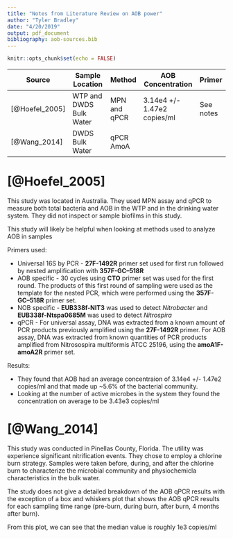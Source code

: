 ```yaml
---
title: "Notes from Literature Review on AOB power"
author: "Tyler Bradley"
date: "4/20/2019"
output: pdf_document
bibliography: aob-sources.bib
---
```


```r
knitr::opts_chunk$set(echo = FALSE)
```

| Source | Sample Location | Method | AOB Concentration |  Primer |
| ------ | --------------- | ------ | ----------------- | ------- |
| [@Hoefel_2005] | WTP and DWDS Bulk Water | MPN and qPCR | 3.14e4 +/- 1.47e2 copies/ml| See notes |
| [@Wang_2014] | DWDS Bulk Water | qPCR AmoA | 




# [@Hoefel_2005] 

This study was located in Australia. They used MPN assay and qPCR to measure both total bacteria and AOB in the WTP and in the drinking water system. They did not inspect or sample biofilms in this study. 

This study will likely be helpful when looking at methods used to analyze AOB in samples

Primers used:

  * Universal 16S by PCR -  **27F-1492R** primer set used for first run followed by nested amplification with **357F-GC–518R**
  * AOB specific - 30 cycles using **CTO** primer set was used for the first round. The products of this first round of sampling were used as the template for the nested PCR, which were performed using the **357F-GC–518R** primer set. 
  * NOB specific - **EUB338f-NIT3** was used to detect *Nitrobacter* and **EUB338f-Ntspa0685M** was used to detect *Nitrospira*
  * qPCR - For universal assay, DNA was extracted from a known amount of PCR products previously amplified using the **27F-1492R** primer. For AOB assay, DNA was extracted from known quantities of PCR products amplified from Nitrosospira multiformis ATCC 25196, using the **amoA1F-amoA2R** primer set.
  

Results: 

  * They found that AOB had an average concentraion of 3.14e4 +/- 1.47e2 copies/ml and that made up ~5.6% of the bacterial community. 
  * Looking at the number of active microbes in the system they found the concentration on average to be 3.43e3 copies/ml
  
  
# [@Wang_2014]

This study was conducted in Pinellas County, Florida. The utility was experience significant nitrification events. They chose to employ a chlorine burn strategy. Samples were taken before, during, and after the chlorine burn to characterize the microbial community and physiochemicla characteristics in the bulk water. 

The study does not give a detailed breakdown of the AOB qPCR results with the exception of a box and whiskers plot that shows the AOB qPCR results for each sampling time range (pre-burn, during burn, after burn, 4 months after burn). 

From this plot, we can see that the median value is roughly 1e3 copies/ml